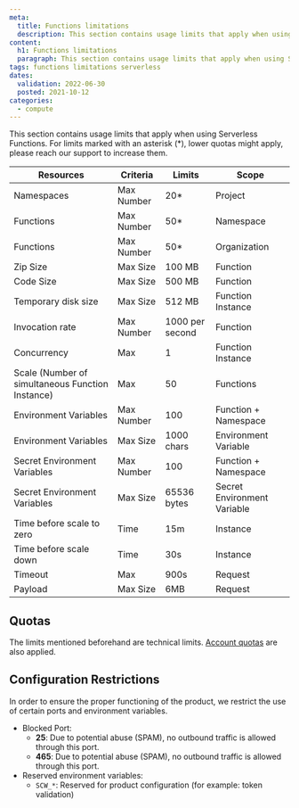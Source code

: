 ```yaml
---
meta:
  title: Functions limitations
  description: This section contains usage limits that apply when using Serverless Functions.
content:
  h1: Functions limitations
  paragraph: This section contains usage limits that apply when using Serverless Functions.
tags: functions limitations serverless 
dates:
  validation: 2022-06-30
  posted: 2021-10-12
categories:
  - compute
---
```


This section contains usage limits that apply when using Serverless Functions. For limits marked with an asterisk (*), lower quotas might apply, please reach our support to increase them.

| Resources                                        | Criteria   | Limits          | Scope                       |
|--------------------------------------------------|------------|-----------------|-----------------------------|
| Namespaces                                       | Max Number | 20*             | Project                     |
| Functions                                        | Max Number | 50*             | Namespace                   |
| Functions                                        | Max Number | 50*             | Organization                |
| Zip Size                                         | Max Size   | 100 MB          | Function                    |
| Code Size                                        | Max Size   | 500 MB          | Function                    |
| Temporary disk size                              | Max Size   | 512 MB          | Function Instance           |
| Invocation rate                                  | Max Number | 1000 per second | Function                    |
| Concurrency                                      | Max        | 1               | Function Instance           |
| Scale (Number of simultaneous Function Instance) | Max        | 50              | Functions                   |
| Environment Variables                            | Max Number | 100             | Function + Namespace        |
| Environment Variables                            | Max Size   | 1000 chars      | Environment Variable        |
| Secret Environment Variables                     | Max Number | 100             | Function + Namespace        |
| Secret Environment Variables                     | Max Size   | 65536 bytes     | Secret Environment Variable |
| Time before scale to zero                        | Time       | 15m             | Instance                    |
| Time before scale down                           | Time       | 30s             | Instance                    |
| Timeout                                          | Max        | 900s            | Request                     |
| Payload                                          | Max Size   | 6MB             | Request                     |

## Quotas

The limits mentioned beforehand are technical limits. [Account quotas](/console/my-account/reference-content/account-quotas/#serverless-functions) are also applied. 

## Configuration Restrictions

In order to ensure the proper functioning of the product, we restrict the use of certain ports and environment variables.

* Blocked Port: 
  * **25**: Due to potential abuse (SPAM), no outbound traffic is allowed through this port.
  * **465**: Due to potential abuse (SPAM), no outbound traffic is allowed through this port.
* Reserved environment variables: 
  * `SCW_*`: Reserved for product configuration (for example: token validation)
